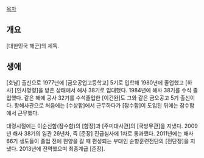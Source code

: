 [[목차]]
== 개요 ==
[대한민국 해군]의 제독. 

== 생애 ==
[호남] 출신으로 1977년에 [금오공업고등학교] 5기로 입학해 1980년에 졸업했고 [하사] [인사명령]을 받은 상태에서 해사 38기로 입대했다. 1984년에 해사 38기를 수석 졸업했다. 같은 해에 공사 32기를 수석졸업한 [이건완]도 그와 같은 금오공고 5기 출신이다. 항해사관으로 처음에는 [수상함]에서 근무하다가 [잠수함]이 도입된 뒤에는 잠수함에서 근무했다.

대령시절에는 이순신함(잠수함)의 [함장]과 [주미대사관]의 [국방무관]을 지냈다. 2009년 해사 38기의 임관 26년차, 즉 [준장] 진급심사에 1차로 통과했다. 2011년에는 해사 66기 생도들이 졸업 전에 원양을 갈 때 편성되는 부대인 순항훈련전단의 [전단장]을 지냈다. 2013년에 전역했으며 최종계급 [준장].
